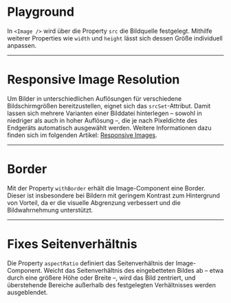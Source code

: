 # Playground

In `<Image />` wird über die Property `src` die Bildquelle festgelegt. Mithilfe weiterer Properties wie `width` und `height` lässt sich dessen Größe individuell anpassen.

<LiveCodeEditor />

---

# Responsive Image Resolution

Um Bilder in unterschiedlichen Auflösungen für verschiedene Bildschirmgrößen bereitzustellen, eignet sich das `srcSet`-Attribut. Damit lassen sich mehrere Varianten einer Bilddatei hinterlegen – sowohl in niedriger als auch in hoher Auflösung –, die je nach Pixeldichte des Endgeräts automatisch ausgewählt werden. Weitere Informationen dazu finden sich im folgenden Artikel:
[Responsive Images](https://developer.mozilla.org/en-US/docs/Learn/HTML/Multimedia_and_embedding/Responsive_images#resolution_switching_same_size_different_resolutions:~:text=Resolution%20switching%3A%20Same%20size%2C%20different%20resolutions).

---

# Border

Mit der Property `withBorder` erhält die Image-Component eine Border. Dieser ist insbesondere bei Bildern mit geringem Kontrast zum Hintergrund von Vorteil, da er die visuelle Abgrenzung verbessert und die Bildwahrnehmung unterstützt.

<LiveCodeEditor example="border" editorCollapsed />

---

# Fixes Seitenverhältnis

Die Property `aspectRatio` definiert das Seitenverhältnis der Image-Component. Weicht das Seitenverhältnis des eingebetteten Bildes ab – etwa durch eine größere Höhe oder Breite –, wird das Bild zentriert, und überstehende Bereiche außerhalb des festgelegten Verhältnisses werden ausgeblendet.

<LiveCodeEditor example="aspectRatio" editorCollapsed />
